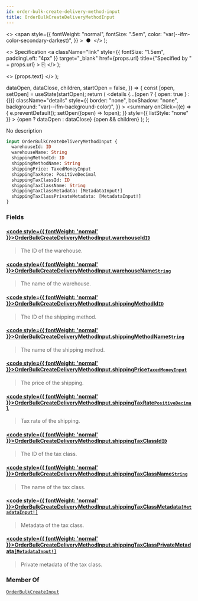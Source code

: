 ```yaml
---
id: order-bulk-create-delivery-method-input
title: OrderBulkCreateDeliveryMethodInput
---
```


  <>
    <span
      style={{
        fontWeight: "normal",
        fontSize: ".5em",
        color: "var(--ifm-color-secondary-darkest)",
      }}
    >
      &nbsp;●&nbsp;
    </span>
  </>
);

  <>
    Specification
    <a
      className="link"
      style={{ fontSize: "1.5em", paddingLeft: "4px" }}
      target="\_blank"
      href={props.url}
      title={"Specified by " + props.url}
    >
      ⎘
    </a>
  </>
);

  <>
    <span className={props.class}>{props.text}</span>
  </>
);


  dataOpen,
  dataClose,
  children,
  startOpen = false,
}) => {
  const [open, setOpen] = useState(startOpen);
  return (
    <details
      {...(open ? { open: true } : {})}
      className="details"
      style={{
        border: "none",
        boxShadow: "none",
        background: "var(--ifm-background-color)",
      }}
    >
      <summary
        onClick={(e) => {
          e.preventDefault();
          setOpen((open) => !open);
        }}
        style={{ listStyle: "none" }}
      >
        {open ? dataOpen : dataClose}
      </summary>
      {open && children}
    </details>
  );
};

No description

```graphql
input OrderBulkCreateDeliveryMethodInput {
  warehouseId: ID
  warehouseName: String
  shippingMethodId: ID
  shippingMethodName: String
  shippingPrice: TaxedMoneyInput
  shippingTaxRate: PositiveDecimal
  shippingTaxClassId: ID
  shippingTaxClassName: String
  shippingTaxClassMetadata: [MetadataInput!]
  shippingTaxClassPrivateMetadata: [MetadataInput!]
}
```

### Fields

#### [<code style={{ fontWeight: 'normal' }}>OrderBulkCreateDeliveryMethodInput.<b>warehouseId</b></code>](#)<Bullet />[`ID`](../../../api-reference/miscellaneous/scalars/id) <Badge class="badge badge--secondary" text="scalar"/> <Badge class="badge badge--secondary" text="miscellaneous"/>

> The ID of the warehouse.

#### [<code style={{ fontWeight: 'normal' }}>OrderBulkCreateDeliveryMethodInput.<b>warehouseName</b></code>](#)<Bullet />[`String`](../../../api-reference/miscellaneous/scalars/string) <Badge class="badge badge--secondary" text="scalar"/> <Badge class="badge badge--secondary" text="miscellaneous"/>

> The name of the warehouse.

#### [<code style={{ fontWeight: 'normal' }}>OrderBulkCreateDeliveryMethodInput.<b>shippingMethodId</b></code>](#)<Bullet />[`ID`](../../../api-reference/miscellaneous/scalars/id) <Badge class="badge badge--secondary" text="scalar"/> <Badge class="badge badge--secondary" text="miscellaneous"/>

> The ID of the shipping method.

#### [<code style={{ fontWeight: 'normal' }}>OrderBulkCreateDeliveryMethodInput.<b>shippingMethodName</b></code>](#)<Bullet />[`String`](../../../api-reference/miscellaneous/scalars/string) <Badge class="badge badge--secondary" text="scalar"/> <Badge class="badge badge--secondary" text="miscellaneous"/>

> The name of the shipping method.

#### [<code style={{ fontWeight: 'normal' }}>OrderBulkCreateDeliveryMethodInput.<b>shippingPrice</b></code>](#)<Bullet />[`TaxedMoneyInput`](../../../api-reference/orders/inputs/taxed-money-input) <Badge class="badge badge--secondary" text="input"/> <Badge class="badge badge--secondary" text="orders"/>

> The price of the shipping.

#### [<code style={{ fontWeight: 'normal' }}>OrderBulkCreateDeliveryMethodInput.<b>shippingTaxRate</b></code>](#)<Bullet />[`PositiveDecimal`](../../../api-reference/miscellaneous/scalars/positive-decimal) <Badge class="badge badge--secondary" text="scalar"/> <Badge class="badge badge--secondary" text="miscellaneous"/>

> Tax rate of the shipping.

#### [<code style={{ fontWeight: 'normal' }}>OrderBulkCreateDeliveryMethodInput.<b>shippingTaxClassId</b></code>](#)<Bullet />[`ID`](../../../api-reference/miscellaneous/scalars/id) <Badge class="badge badge--secondary" text="scalar"/> <Badge class="badge badge--secondary" text="miscellaneous"/>

> The ID of the tax class.

#### [<code style={{ fontWeight: 'normal' }}>OrderBulkCreateDeliveryMethodInput.<b>shippingTaxClassName</b></code>](#)<Bullet />[`String`](../../../api-reference/miscellaneous/scalars/string) <Badge class="badge badge--secondary" text="scalar"/> <Badge class="badge badge--secondary" text="miscellaneous"/>

> The name of the tax class.

#### [<code style={{ fontWeight: 'normal' }}>OrderBulkCreateDeliveryMethodInput.<b>shippingTaxClassMetadata</b></code>](#)<Bullet />[`[MetadataInput!]`](../../../api-reference/miscellaneous/inputs/metadata-input) <Badge class="badge badge--secondary" text="list"/> <Badge class="badge badge--secondary" text="input"/> <Badge class="badge badge--secondary" text="miscellaneous"/>

> Metadata of the tax class.

#### [<code style={{ fontWeight: 'normal' }}>OrderBulkCreateDeliveryMethodInput.<b>shippingTaxClassPrivateMetadata</b></code>](#)<Bullet />[`[MetadataInput!]`](../../../api-reference/miscellaneous/inputs/metadata-input) <Badge class="badge badge--secondary" text="list"/> <Badge class="badge badge--secondary" text="input"/> <Badge class="badge badge--secondary" text="miscellaneous"/>

> Private metadata of the tax class.

### Member Of

[`OrderBulkCreateInput`](../../../api-reference/orders/inputs/order-bulk-create-input) <Badge class="badge badge--secondary" text="input"/>
